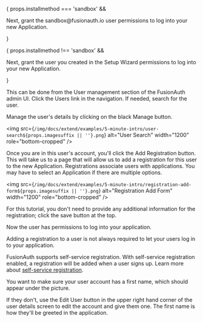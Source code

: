
{ props.installmethod === 'sandbox' &&
  <p>Next, grant the sandbox@fusionauth.io user permissions to log into your new Application.</p>
}

{ props.installmethod !== 'sandbox' &&
  <p>Next, grant the user you created in the Setup Wizard permissions to log into your new Application.</p>
}

 This can be done from the User management section of the FusionAuth admin UI. Click the <Breadcrumb>Users</Breadcrumb> link in the navigation. If needed, search for the user.

Manage the user's details by clicking on the black <InlineUIElement>Manage</InlineUIElement> button.

<img src={`/img/docs/extend/examples/5-minute-intro/user-search${props.imagesuffix || ''}.png`} alt="User Search" width="1200" role="bottom-cropped" />

Once you are in this user's account, you'll click the <InlineUIElement>Add Registration</InlineUIElement> button. This will take us to a page that will allow us to add a registration for this user to the new Application. Registrations associate users with applications. You may have to select an Application if there are multiple options.

<img src={`/img/docs/extend/examples/5-minute-intro/registration-add-form${props.imagesuffix || ''}.png`} alt="Registration Add Form" width="1200" role="bottom-cropped" />

For this tutorial, you don't need to provide any additional information for the registration; click the save button at the top.

Now the user has permissions to log into your application.

<Aside type="note">
Adding a registration to a user is not always required to let your users log in to your application.

FusionAuth supports self-service registration. With self-service registration enabled, a registration will be added when a user signs up. Learn more about [self-service registration](/docs/lifecycle/register-users/basic-registration-forms).
</Aside>

You want to make sure your user account has a first name, which should appear under the picture.

If they don't, use the <InlineUIElement>Edit User</InlineUIElement> button in the upper right hand corner of the user details screen to edit the account and give them one. The first name is how they'll be greeted in the application.

